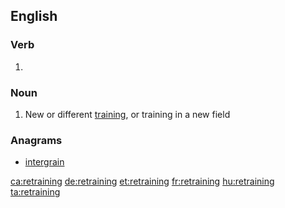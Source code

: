 ==English==

===Verb===
{{head|en|present participle}}

# {{present participle of|retrain|lang=en|nocat=1}}

===Noun===
{{en-noun|-}}

# New or different [[training]], or training in a new field

===Anagrams===
* [[intergrain#English|intergrain]]

[[ca:retraining]]
[[de:retraining]]
[[et:retraining]]
[[fr:retraining]]
[[hu:retraining]]
[[ta:retraining]]